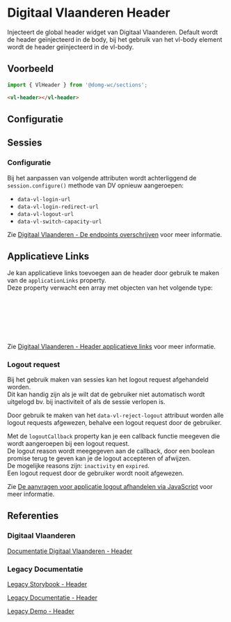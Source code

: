 
# Digitaal Vlaanderen Header

<CustomDocMetaData id="sections-header" />

Injecteert de global header widget van Digitaal Vlaanderen.
Default wordt de header geïnjecteerd in de body, bij het gebruik van het vl-body element wordt de header geïnjecteerd in
de vl-body.


## Voorbeeld

```js
import { VlHeader } from '@domg-wc/sections';
```

```html
<vl-header></vl-header>
```

<Canvas of={VlHeaderStories.HeaderDefault} />


## Configuratie

<ArgTypes of={VlHeaderStories.HeaderDefault} />


## Sessies

### Configuratie

Bij het aanpassen van volgende attributen wordt achterliggend de `session.configure()` methode van DV opnieuw aangeroepen:

-   `data-vl-login-url`
-   `data-vl-login-redirect-url`
-   `data-vl-logout-url`
-   `data-vl-switch-capacity-url`

Zie [Digitaal Vlaanderen - De endpoints overschrijven](https://vlaamseoverheid.atlassian.net/wiki/spaces/IKPubliek/pages/6336119448/Aanmelden+met+eenvoudig+of+gekoppeld+toegangsbeheer#De-endpoints-overschrijven) voor meer informatie.


## Applicatieve Links

Je kan applicatieve links toevoegen aan de header door gebruik te maken van de `applicationLinks` property.<br/>
Deze property verwacht een array met objecten van het volgende type:

```js
export type ApplicationLink = {
    label: string;
    href: string;
    icon?: string;
    target?: string;
};
```

Zie [Digitaal Vlaanderen - Header applicatieve links](https://vlaamseoverheid.atlassian.net/wiki/spaces/IKPubliek/pages/6508874105/Aanmeldmenu#Applicatieve-links) voor meer informatie.

### Logout request

Bij het gebruik maken van sessies kan het logout request afgehandeld worden.<br/>
Dit kan handig zijn als je wilt dat de gebruiker niet automatisch wordt uitgelogd bv. bij inactiviteit of als de sessie verlopen is.

Door gebruik te maken van het `data-vl-reject-logout` attribuut worden alle logout requests afgewezen, behalve een logout request door de gebruiker.

Met de `logoutCallback` property kan je een callback functie meegeven die wordt aangeroepen bij een logout request.<br/>
De logout reason wordt meegegeven aan de callback, door een boolean promise terug te geven kan je de logout accepteren of afwijzen.<br/>
De mogelijke reasons zijn: `inactivity` en `expired`.<br/>
Een logout request door de gebruiker wordt nooit afgewezen.


Zie [De aanvragen voor applicatie logout afhandelen via JavaScript](https://vlaamseoverheid.atlassian.net/wiki/spaces/IKPubliek/pages/6336119448/Aanmelden+met+eenvoudig+of+gekoppeld+toegangsbeheer#De-aanvragen-voor-applicatie-logout-afhandelen-via-JavaScript) voor meer informatie.


## Referenties

### Digitaal Vlaanderen

[Documentatie Digitaal Vlaanderen - Header](https://www.vlaanderen.be/digitaal-vlaanderen/onze-oplossingen/mijn-burgerprofiel/koppelen-met-mijn-burgerprofiel-als-dienstenleverancier/technische-toolkit-voor-aansluitingen-door-dienstenleveranciers)

### Legacy Documentatie

[Legacy Storybook - Header](https://webcomponenten.omgeving.vlaanderen.be/storybook/?path=/docs/custom-elements-vl-header--default)

[Legacy Documentatie - Header](https://webcomponenten.omgeving.vlaanderen.be/doc/VlHeader.html)

[Legacy Demo - Header](https://webcomponenten.omgeving.vlaanderen.be/demo/vl-header.html)
